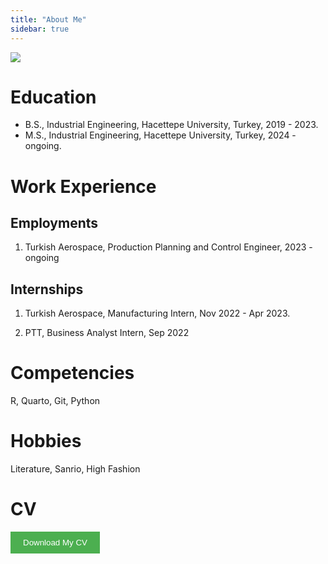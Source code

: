 ```yaml
---
title: "About Me"
sidebar: true 
---
```


![](images/thumbnail_DSC_7905.jpg){fig-align="center"}

# Education

-   B.S., Industrial Engineering, Hacettepe University, Turkey, 2019 - 2023.
-   M.S., Industrial Engineering, Hacettepe University, Turkey, 2024 - ongoing.

# Work Experience

## Employments

1.  Turkish Aerospace, Production Planning and Control Engineer, 2023 - ongoing

## Internships

1.  Turkish Aerospace, Manufacturing Intern, Nov 2022 - Apr 2023.

2.  PTT, Business Analyst Intern, Sep 2022

# Competencies

R, Quarto, Git, Python

# Hobbies

Literature, Sanrio, High Fashion

# **CV**

``` {=html}
<a href="resume.pdf" download>
  <button style="background-color: #4CAF50; color: white; padding: 10px 20px; border: none; cursor: pointer;">
    Download My CV
  </button>
</a>
```
